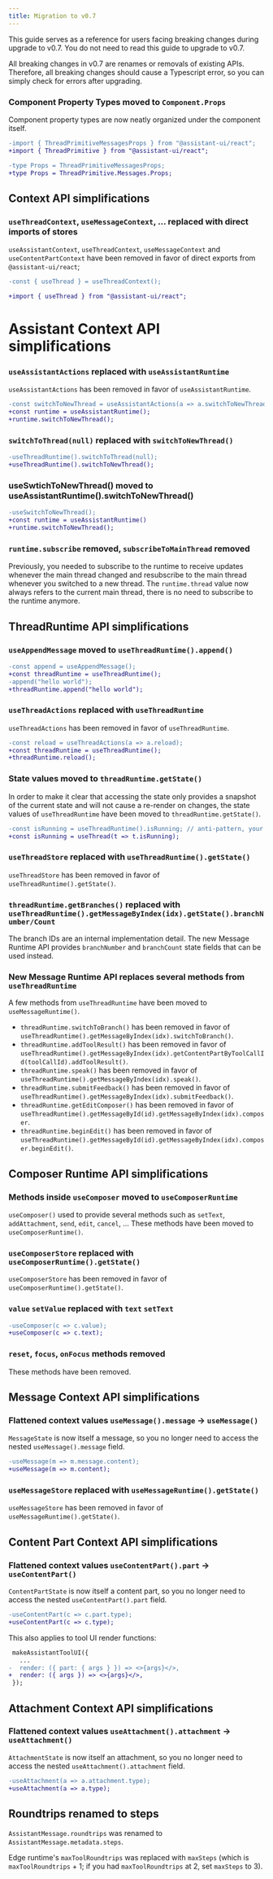 ```yaml
---
title: Migration to v0.7
---
```



This guide serves as a reference for users facing breaking changes during upgrade to v0.7. You do not need to read this guide to upgrade to v0.7.

All breaking changes in v0.7 are renames or removals of existing APIs. Therefore, all breaking changes should cause a Typescript error, so you can simply check for errors after upgrading.

### Component Property Types moved to `Component.Props`

Component property types are now neatly organized under the component itself.

```diff
-import { ThreadPrimitiveMessagesProps } from "@assistant-ui/react";
+import { ThreadPrimitive } from "@assistant-ui/react";

-type Props = ThreadPrimitiveMessagesProps;
+type Props = ThreadPrimitive.Messages.Props;
```

## Context API simplifications

### `useThreadContext`, `useMessageContext`, ... replaced with direct imports of stores

`useAssistantContext`, `useThreadContext`, `useMessageContext` and `useContentPartContext` have been removed in favor of direct exports from `@assistant-ui/react`;

```diff
-const { useThread } = useThreadContext();

+import { useThread } from "@assistant-ui/react";
```

# Assistant Context API simplifications

### `useAssistantActions` replaced with `useAssistantRuntime`

`useAssistantActions` has been removed in favor of `useAssistantRuntime`.

```diff
-const switchToNewThread = useAssistantActions(a => a.switchToNewThread);
+const runtime = useAssistantRuntime();
+runtime.switchToNewThread();
```

### `switchToThread(null)` replaced with `switchToNewThread()`

```diff
-useThreadRuntime().switchToThread(null);
+useThreadRuntime().switchToNewThread();
```

### useSwtichToNewThread() moved to useAssistantRuntime().switchToNewThread()

```diff
-useSwitchToNewThread();
+const runtime = useAssistantRuntime()
+runtime.switchToNewThread(); 
```

### `runtime.subscribe` removed, `subscribeToMainThread` removed

Previously, you needed to subscribe to the runtime to receive updates whenever the main thread changed and resubscribe to the main thread whenever you switched to a new thread. The `runtime.thread` value now always refers to the current main thread, there is no need to subscribe to the runtime anymore.

## ThreadRuntime API simplifications

### `useAppendMessage` moved to `useThreadRuntime().append()`

```diff
-const append = useAppendMessage();
+const threadRuntime = useThreadRuntime();
-append("hello world");
+threadRuntime.append("hello world");
```

### `useThreadActions` replaced with `useThreadRuntime`

`useThreadActions` has been removed in favor of `useThreadRuntime`.

```diff
-const reload = useThreadActions(a => a.reload);
+const threadRuntime = useThreadRuntime();
+threadRuntime.reload();
```

### State values moved to `threadRuntime.getState()`

In order to make it clear that accessing the state only provides a snapshot of the current state and will not cause a re-render on changes, the state values of `useThreadRuntime` have been moved to `threadRuntime.getState()`.

```diff
-const isRunning = useThreadRuntime().isRunning; // anti-pattern, your code will not update on change
+const isRunning = useThread(t => t.isRunning);
```

### `useThreadStore` replaced with `useThreadRuntime().getState()`

`useThreadStore` has been removed in favor of `useThreadRuntime().getState()`.

### `threadRuntime.getBranches()` replaced with `useThreadRuntime().getMessageByIndex(idx).getState().branchNumber/Count`

The branch IDs are an internal implementation detail. The new Message Runtime API provides `branchNumber` and `branchCount` state fields that can be used instead.

### New Message Runtime API replaces several methods from `useThreadRuntime`

A few methods from `useThreadRuntime` have been moved to `useMessageRuntime()`.

- `threadRuntime.switchToBranch()` has been removed in favor of `useThreadRuntime().getMessageByIndex(idx).switchToBranch()`.
- `threadRuntime.addToolResult()` has been removed in favor of `useThreadRuntime().getMessageByIndex(idx).getContentPartByToolCallId(toolCallId).addToolResult()`.
- `threadRuntime.speak()` has been removed in favor of `useThreadRuntime().getMessageByIndex(idx).speak()`.
- `threadRuntime.submitFeedback()` has been removed in favor of `useThreadRuntime().getMessageByIndex(idx).submitFeedback()`.
- `threadRuntime.getEditComposer()` has been removed in favor of `useThreadRuntime().getMessageById(id).getMessageByIndex(idx).composer`.
- `threadRuntime.beginEdit()` has been removed in favor of `useThreadRuntime().getMessageById(id).getMessageByIndex(idx).composer.beginEdit()`.

## Composer Runtime API simplifications

### Methods inside `useComposer` moved to `useComposerRuntime`

`useComposer()` used to provide several methods such as `setText`, `addAttachment`, `send`, `edit`, `cancel`, ...
These methods have been moved to `useComposerRuntime()`.

### `useComposerStore` replaced with `useComposerRuntime().getState()`

`useComposerStore` has been removed in favor of `useComposerRuntime().getState()`.

### `value` `setValue` replaced with `text` `setText`

```diff
-useComposer(c => c.value);
+useComposer(c => c.text);
```

### `reset`, `focus`, `onFocus` methods removed

These methods have been removed.

## Message Context API simplifications

### Flattened context values `useMessage().message` -> `useMessage()`

`MessageState` is now itself a message, so you no longer need to access the nested `useMessage().message` field.

```diff
-useMessage(m => m.message.content);
+useMessage(m => m.content);
```

### `useMessageStore` replaced with `useMessageRuntime().getState()`

`useMessageStore` has been removed in favor of `useMessageRuntime().getState()`.

## Content Part Context API simplifications

### Flattened context values `useContentPart().part` -> `useContentPart()`

`ContentPartState` is now itself a content part, so you no longer need to access the nested `useContentPart().part` field.

```diff
-useContentPart(c => c.part.type);
+useContentPart(c => c.type);
```

This also applies to tool UI render functions:

```diff
 makeAssistantToolUI({
   ...
-  render: ({ part: { args } }) => <>{args}</>,
+  render: ({ args }) => <>{args}</>,
 });
```

## Attachment Context API simplifications

### Flattened context values `useAttachment().attachment` -> `useAttachment()`

`AttachmentState` is now itself an attachment, so you no longer need to access the nested `useAttachment().attachment` field.

```diff
-useAttachment(a => a.attachment.type);
+useAttachment(a => a.type);
```

## Roundtrips renamed to steps

`AssistantMessage.roundtrips` was renamed to `AssistantMessage.metadata.steps`.

Edge runtime's `maxToolRoundtrips` was replaced with `maxSteps` (which is `maxToolRoundtrips` + 1; if you had `maxToolRoundtrips` at 2, set `maxSteps` to 3).
